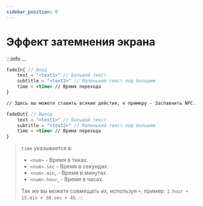 ```yaml
---
sidebar_position: 0
---
```


# Эффект затемнения экрана

:::info ...
```jsx
fadeIn{ // Вход
    text = "<text1>" // Большой текст
    subtitle = "<text2>" // Маленький текст под большим
    time = <time> // Время перехода
}

// Здесь вы можете ставить всякие дейстия, к примеру - Заспавнить NPC...

fadeOut{ // Выход
    text = "<text1>" // Большой текст
    subtitle = "<text2>" // Маленький текст под большим
    time = <time> // Время перехода
}
```

> `time` указывается в:
> - `<num>` - Время в тиках.
> - `<num>.sec` - Время в секундах.
> - `<num>.min`, - Время в минутах.
> - `<num>.hour`, - Время в часах.
>
> Так же вы можете совмещать их, используя `+`, пример: `1.hour + 15.min + 30.sec + 45`.
:::